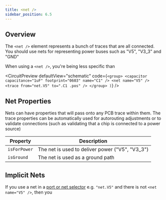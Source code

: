 ```yaml
---
title: <net />
sidebar_position: 6.5
---
```


## Overview

The `<net />` element represents a bunch of traces that are all connected. You
should use nets for representing power buses such as "V5", "V3_3" and "GND"

When using a `<net />`, you're being less specific than 


<CircuitPreview
  defaultView="schematic"
  code={`
    <group>
      <capacitor capacitance="1uF" footprint="0603" name="C1" />
      <net name="V5" />
      <trace from="net.V5" to=".C1 .pos" />
    </group>
  )
  `}
/>


## Net Properties

Nets can have properties that will pass onto any PCB trace within them. The 
trace properties can be automatically used for autorouting adjustments or to
validate connections (such as validating that a chip is connected to a power
source)

| Property | Description |
| -------- | ----------- |
| `isForPower`  | The net is used to deliver power ("V5", "V3_3") |  
| `isGround` | The net is used as a ground path |

## Implicit Nets

If you use a net in a [port or net selector](../guides/port-and-net-selectors.md)
e.g. `"net.V5"` and there is not `<net name="V5" />`, then you